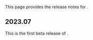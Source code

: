 This page provides the release notes for <Vpd k="NAME" />.

## 2023.07

This is the first beta release of <Vpd k="NAME" />.